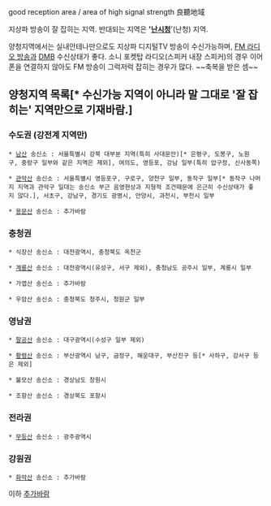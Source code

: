 good reception area / area of high signal strength
良聽地域

지상파 방송이 잘 잡히는 지역. 반대되는 지역은 ''''[[난시청]]''''(난청) 지역.

양청지역에서는 실내안테나만으로도 지상파 디지털TV 방송이 수신가능하며, [[FM 라디오 방송]]과 [[DMB]] 수신상태가 좋다. 소니 포켓탑 라디오(스피커 내장 스피커)의 경우 이어폰을 연결하지 않아도 FM 방송이 그럭저럭 잡히는 경우가 많다. ~~축복을 받은 셈~~

== 양청지역 목록[* 수신가능 지역이 아니라 말 그대로 '잘 잡히는' 지역만으로 기재바람.] ==
=== 수도권 (강전계 지역만) ===
 * [[남산]] 송신소 : 서울특별시 강북 대부분 지역(특히 사대문안)[* 은평구, 도봉구, 노원구, 중랑구 일부와 같은 지역은 제외], 여의도, 영등포, 강남 일부(특히 압구정, 신사동쪽)

 * [[관악산]] 송신소 : 서울특별시 영등포구, 구로구, 양천구 일부, 동작구 일부[* 동작구 나머지 지역과 관악구 일대는 송신소 부근 음영현상과 지형적 조건때문에 은근히 수신상태가 좋지 않다.], 서초구, 강남구, 경기도 광명시, 안양시, 과천시, 부천시 일부

 * [[용문산]] 송신소 : 추가바람

=== 충청권 ===
 * 식장산 송신소 : 대전광역시, 충청북도 옥천군

 * [[계룡산]] 송신소 : 대전광역시(유성구, 서구 제외), 충청남도 공주시 일부, 계룡시 일부

 * 가엽산 송신소 : 추가바람

 * 우암산 송신소 : 충청북도 청주시, 청원군 일부

=== 영남권 ===
 * [[팔공산]] 송신소 : 대구광역시(수성구 일부 제외)

 * [[황령산]] 송신소 : 부산광역시 남구, 금정구, 해운대구, 부산진구 등[* 사하구, 강서구 등은 제외]

 * 불모산 송신소 : 경상남도 창원시

 * 조항산 송신소 : 경상북도 포항시

=== 전라권 ===
 * [[무등산]] 송신소 : 광주광역시

=== 강원권 ===
 * [[화악산]] 송신소 : 추가바람

이하 [[추가바람]]
